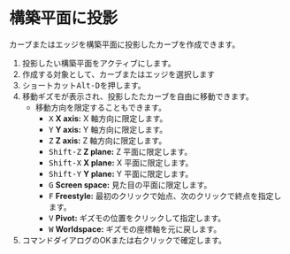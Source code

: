 

# 構築平面に投影

カーブまたはエッジを構築平面に投影したカーブを作成できます。

<Reference shortcut="Alt-D" command="" button="コマンドバー左" />

1. 投影したい構築平面をアクティブにします。
2. 作成する対象として、カーブまたはエッジを選択します
3. ショートカット<kbd>Alt-D</kbd>を押します。
4. 移動ギズモが表示され、投影したたカーブを自由に移動できます。
   - 移動方向を限定することもできます。
     - <kbd>X</kbd> **X axis:** X 軸方向に限定します。
     - <kbd>Y</kbd> **Y axis:** Y 軸方向に限定します。
     - <kbd>Z</kbd> **Z axis:** Z 軸方向に限定します。
     - <kbd>Shift-Z</kbd> **Z plane:** Z 平面に限定します。
     - <kbd>Shift-X</kbd> **X plane:** X 平面に限定します。
     - <kbd>Shift-Y</kbd> **Y plane:** Y 平面に限定します。
     - <kbd>G</kbd> **Screen space:** 見た目の平面に限定します。
     - <kbd>F</kbd> **Freestyle:** 最初のクリックで始点、次のクリックで終点を指定します。
     - <kbd>V</kbd> **Pivot:** ギズモの位置をクリックして指定します。
     - <kbd>W</kbd> **Worldspace:** ギズモの座標軸を元に戻します。
5. コマンドダイアログのOKまたは右クリックで確定します。



